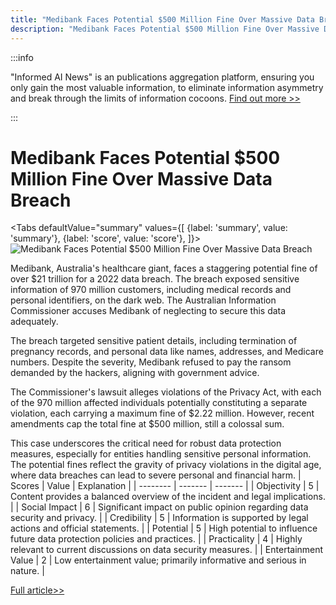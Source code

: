 ```yaml
---
title: "Medibank Faces Potential $500 Million Fine Over Massive Data Breach"
description: "Medibank Faces Potential $500 Million Fine Over Massive Data Breach"
---
```



:::info

"Informed AI News" is an publications aggregation platform, ensuring you only gain the most valuable information, to eliminate information asymmetry and break through the limits of information cocoons.  [Find out more >>](/)

:::

# Medibank Faces Potential $500 Million Fine Over Massive Data Breach


<Tabs
	defaultValue="summary"
	values={[
	{label: 'summary', value: 'summary'},
	{label: 'score', value: 'score'},
]}>
<TabItem value="summary">
<img
  src="https://image.informedainews.com/2024/06/Hea-LS3-1717639034-0.jpg"
  alt="Medibank Faces Potential $500 Million Fine Over Massive Data Breach"
/>



Medibank, Australia's healthcare giant, faces a staggering potential fine of over $21 trillion for a 2022 data breach. The breach exposed sensitive information of 970 million customers, including medical records and personal identifiers, on the dark web. The Australian Information Commissioner accuses Medibank of neglecting to secure this data adequately.

The breach targeted sensitive patient details, including termination of pregnancy records, and personal data like names, addresses, and Medicare numbers. Despite the severity, Medibank refused to pay the ransom demanded by the hackers, aligning with government advice.

The Commissioner's lawsuit alleges violations of the Privacy Act, with each of the 970 million affected individuals potentially constituting a separate violation, each carrying a maximum fine of $2.22 million. However, recent amendments cap the total fine at $500 million, still a colossal sum.

This case underscores the critical need for robust data protection measures, especially for entities handling sensitive personal information. The potential fines reflect the gravity of privacy violations in the digital age, where data breaches can lead to severe personal and financial harm.
</TabItem>
<TabItem value="score">
	| Scores     | Value   | Explanation |
	| -------- | ------- | ------- |
	| Objectivity  | 5    | Content provides a balanced overview of the incident and legal implications.    |
	| Social Impact | 6     | Significant impact on public opinion regarding data security and privacy.    |
	| Credibility    | 5    | Information is supported by legal actions and official statements.    |
	| Potential    | 5    | High potential to influence future data protection policies and practices.    |
	| Practicality    | 4    | Highly relevant to current discussions on data security measures.    |
	| Entertainment Value    | 2    | Low entertainment value; primarily informative and serious in nature.    |
</TabItem>
</Tabs>

[Full article>>](https://www.cnbeta.com.tw/articles/tech/1433616.htm)
